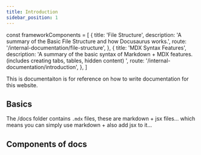 ```yaml
---
title: Introduction
sidebar_position: 1
---
```

const frameworkComponents = [
    {
        title: 'File Structure',
        description: 'A summary of the Basic File Structure and how Docusaurus works.',
        route: '/internal-documentation/file-structure',
    },
    {
        title: 'MDX Syntax Features',
        description: 'A summary of the basic syntax of Markdown + MDX features. (includes creating tabs, tables, hidden content) ',
        route: '/internal-documentation/introduction',
    },
]

This is documentaiton is for reference on how to write documentation for this website.

## Basics

The /docs folder contains `.mdx` files, these are markdown + jsx files... which means you can simply use 
markdown + also add jsx to it...

## Components of docs

<br/>

<Cards cards={frameworkComponents} />